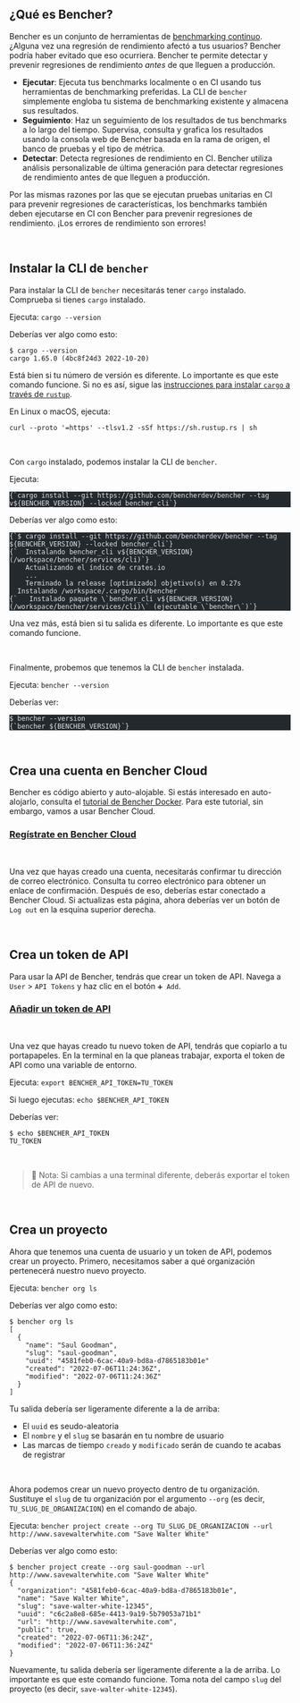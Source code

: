 
## ¿Qué es Bencher?

Bencher es un conjunto de herramientas de [benchmarking continuo](/docs/es/explanation/continuous-benchmarking).
¿Alguna vez una regresión de rendimiento afectó a tus usuarios?
Bencher podría haber evitado que eso ocurriera.
Bencher te permite detectar y prevenir regresiones de rendimiento _antes_ de que lleguen a producción.

- **Ejecutar**: Ejecuta tus benchmarks localmente o en CI usando tus herramientas de benchmarking preferidas. La CLI de `bencher` simplemente engloba tu sistema de benchmarking existente y almacena sus resultados.
- **Seguimiento**: Haz un seguimiento de los resultados de tus benchmarks a lo largo del tiempo. Supervisa, consulta y grafica los resultados usando la consola web de Bencher basada en la rama de origen, el banco de pruebas y el tipo de métrica.
- **Detectar**: Detecta regresiones de rendimiento en CI. Bencher utiliza análisis personalizable de última generación para detectar regresiones de rendimiento antes de que lleguen a producción.

Por las mismas razones por las que se ejecutan pruebas unitarias en CI para prevenir regresiones de características, los benchmarks también deben ejecutarse en CI con Bencher para prevenir regresiones de rendimiento. ¡Los errores de rendimiento son errores!

<br />

## Instalar la CLI de `bencher`

Para instalar la CLI de `bencher` necesitarás tener `cargo` instalado. Comprueba si tienes `cargo` instalado.

Ejecuta: `cargo --version`

Deberías ver algo como esto:

```
$ cargo --version
cargo 1.65.0 (4bc8f24d3 2022-10-20)
```

Está bien si tu número de versión es diferente. Lo importante es que este comando funcione.
Si no es así, sigue las [instrucciones para instalar `cargo` a través de `rustup`](https://rustup.rs/).

En Linux o macOS, ejecuta:

```
curl --proto '=https' --tlsv1.2 -sSf https://sh.rustup.rs | sh
```

<br />

Con `cargo` instalado, podemos instalar la CLI de `bencher`.

Ejecuta:

<pre class="astro-code github-dark" style="background-color: rgb(36, 41, 46); overflow-x: auto; --darkreader-inline-bgcolor: #1d2125;" tabindex="0" data-darkreader-inline-bgcolor=""><code><span class="line"><span style="color: rgb(225, 228, 232); --darkreader-inline-color: #d7d4cf;" data-darkreader-inline-color="">{`cargo install --git https://github.com/bencherdev/bencher --tag v${BENCHER_VERSION} --locked bencher_cli`}</span></span></code></pre>

Deberías ver algo como esto:

<pre class="astro-code github-dark" style="background-color: rgb(36, 41, 46); overflow-x: auto; --darkreader-inline-bgcolor: #1d2125;" tabindex="0" data-darkreader-inline-bgcolor=""><code><span class="line"><span style="color: rgb(225, 228, 232); --darkreader-inline-color: #d7d4cf;" data-darkreader-inline-color="">{`$ cargo install --git https://github.com/bencherdev/bencher --tag ${BENCHER_VERSION} --locked bencher_cli`}</span></span>
<span class="line"><span style="color: rgb(225, 228, 232); --darkreader-inline-color: #d7d4cf;" data-darkreader-inline-color="">{`  Instalando bencher_cli v${BENCHER_VERSION} (/workspace/bencher/services/cli)`}</span></span>
<span class="line"><span style="color: rgb(225, 228, 232); --darkreader-inline-color: #d7d4cf;" data-darkreader-inline-color="">    Actualizando el índice de crates.io</span></span>
<span class="line"><span style="color: rgb(225, 228, 232); --darkreader-inline-color: #d7d4cf;" data-darkreader-inline-color="">    ...</span></span>
<span class="line"><span style="color: rgb(225, 228, 232); --darkreader-inline-color: #d7d4cf;" data-darkreader-inline-color="">    Terminado la release [optimizado] objetivo(s) en 0.27s</span></span>
<span class="line"><span style="color: rgb(225, 228, 232); --darkreader-inline-color: #d7d4cf;" data-darkreader-inline-color="">  Instalando /workspace/.cargo/bin/bencher</span></span>
<span class="line"><span style="color: rgb(225, 228, 232); --darkreader-inline-color: #d7d4cf;" data-darkreader-inline-color="">{`   Instalado paquete \`bencher_cli v${BENCHER_VERSION} (/workspace/bencher/services/cli)\` (ejecutable \`bencher\`)`}</span></span></code></pre>

Una vez más, está bien si tu salida es diferente. Lo importante es que este comando funcione.

<br />

Finalmente, probemos que tenemos la CLI de `bencher` instalada.

Ejecuta: `bencher --version`

Deberías ver:

<pre class="astro-code github-dark" style="background-color: rgb(36, 41, 46); overflow-x: auto; --darkreader-inline-bgcolor: #1d2125;" tabindex="0" data-darkreader-inline-bgcolor=""><code><span class="line"><span style="color: rgb(225, 228, 232); --darkreader-inline-color: #d7d4cf;" data-darkreader-inline-color="">$ bencher --version</span></span>
<span class="line"><span style="color: rgb(225, 228, 232); --darkreader-inline-color: #d7d4cf;" data-darkreader-inline-color="">{`bencher ${BENCHER_VERSION}`}</span></span></code></pre>

<br />

## Crea una cuenta en Bencher Cloud

Bencher es código abierto y auto-alojable.
Si estás interesado en auto-alojarlo, consulta el [tutorial de Bencher Docker](/docs/es/tutorial/docker).
Para este tutorial, sin embargo, vamos a usar Bencher Cloud.


### <a href="/auth/signup" target="_blank">Regístrate en Bencher Cloud</a>
<br />

Una vez que hayas creado una cuenta, necesitarás confirmar tu dirección de correo electrónico.
Consulta tu correo electrónico para obtener un enlace de confirmación.
Después de eso, deberías estar conectado a Bencher Cloud.
Si actualizas esta página, ahora deberías ver un botón de `Log out` en la esquina superior derecha.

<br />

## Crea un token de API

Para usar la API de Bencher, tendrás que crear un token de API.
Navega a `User` > `API Tokens` y haz clic en el botón `➕ Add`.

### <a href="/auth/signup" target="_blank">Añadir un token de API</a>
<br />

Una vez que hayas creado tu nuevo token de API, tendrás que copiarlo a tu portapapeles.
En la terminal en la que planeas trabajar, exporta el token de API como una variable de entorno.

Ejecuta: `export BENCHER_API_TOKEN=TU_TOKEN`

Si luego ejecutas: `echo $BENCHER_API_TOKEN`

Deberías ver:

```
$ echo $BENCHER_API_TOKEN
TU_TOKEN
```

<br />

> 🐰 Nota: Si cambias a una terminal diferente, deberás exportar el token de API de nuevo.

<br />

## Crea un proyecto

Ahora que tenemos una cuenta de usuario y un token de API, podemos crear un proyecto.
Primero, necesitamos saber a qué organización pertenecerá nuestro nuevo proyecto.

Ejecuta: `bencher org ls`

Deberías ver algo como esto:

```
$ bencher org ls
[
  {
    "name": "Saul Goodman",
    "slug": "saul-goodman",
    "uuid": "4581feb0-6cac-40a9-bd8a-d7865183b01e"
    "created": "2022-07-06T11:24:36Z",
    "modified": "2022-07-06T11:24:36Z"
  }
]
```

Tu salida debería ser ligeramente diferente a la de arriba:
- El `uuid` es seudo-aleatoria
- El `nombre` y el `slug` se basarán en tu nombre de usuario
- Las marcas de tiempo `creado` y `modificado` serán de cuando te acabas de registrar

<br />

Ahora podemos crear un nuevo proyecto dentro de tu organización.
Sustituye el `slug` de tu organización por el argumento `--org` (es decir, `TU_SLUG_DE_ORGANIZACION`) en el comando de abajo.

Ejecuta: `bencher project create --org TU_SLUG_DE_ORGANIZACION --url http://www.savewalterwhite.com "Save Walter White"`

Deberías ver algo como esto:

```
$ bencher project create --org saul-goodman --url http://www.savewalterwhite.com "Save Walter White"
{
  "organization": "4581feb0-6cac-40a9-bd8a-d7865183b01e",
  "name": "Save Walter White",
  "slug": "save-walter-white-12345",
  "uuid": "c6c2a8e8-685e-4413-9a19-5b79053a71b1"
  "url": "http://www.savewalterwhite.com",
  "public": true,
  "created": "2022-07-06T11:36:24Z",
  "modified": "2022-07-06T11:36:24Z"
}
```

Nuevamente, tu salida debería ser ligeramente diferente a la de arriba.
Lo importante es que este comando funcione.
Toma nota del campo `slug` del proyecto (es decir, `save-walter-white-12345`).

<br />